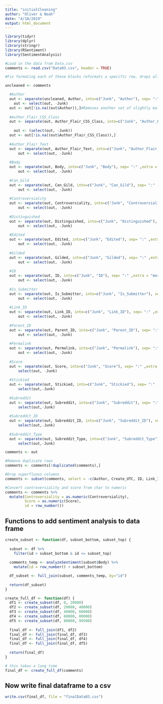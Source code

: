 ```yaml
---
title: "initialCleaning"
author: "Oliver & Noah"
date: "4/18/2019"
output: html_document
---
```



```r
library(tidyr)
library(dplyr)
library(stringr)
library(RSentiment)
library(SentimentAnalysis)
```

```r
#Load in the data from Data.csv
comments <- read.csv("Data03.csv", header = TRUE)

```

```r
#Fix formating each of these blocks reformats a specific row, drops all unnecsary information, and removes rows with problematic formatting if necessary.

uncleaned <- comments

  #Author
  out <- separate(uncleaned, Author, into=c("Junk", "Author"), sep= ":" ,extra = "merge")
    out <- select(out, -Junk)
  out <- out[!is.na((out$Author)),]#Removes another set of slightly malformated rows.
  
  #Author_Flair_CSS_Class
  out <- separate(out, Author_Flair_CSS_Class, into=c("Junk", "Author_Flair_CSS_Class"), sep= ":" ,extra = "merge")
      
    out <- (select(out, -Junk))
  out <- out[!is.na((out$Author_Flair_CSS_Class)),]
  
  #Author_Flair_Text
  out <- separate(out, Author_Flair_Text, into=c("Junk", "Author_Flair_Text"), sep= ":" ,extra = "merge") 
      out <- select(out, -Junk)
  
  #Body
  out <- separate(out, Body, into=c("Junk", "Body"), sep= ":" ,extra = "merge")
      out <- select(out, -Junk)
  
  #Can_Gild
  out <- separate(out, Can_Gild, into=c("Junk", "Can_Gild"), sep= ":" ,extra = "merge")
      out <- select(out, -Junk)
  
  #Controversiality
  out <- separate(out, Controversiality, into=c("Junk", "Controversiality"), sep= ":" ,extra = "merge")
      out <- select(out, -Junk)
  
  #Distinguished
  out <- separate(out, Distinguished, into=c("Junk", "Distinguished"), sep= ":" ,extra = "merge")
      out <- select(out, -Junk)
  
  #Edited
  out <- separate(out, Edited, into=c("Junk", "Edited"), sep= ":" ,extra = "merge")
      out <- select(out, -Junk)
  
  #Gilded
  out <- separate(out, Gilded, into=c("Junk", "Gilded"), sep= ":" ,extra = "merge")
      out <- select(out, -Junk)
  
  #ID
  out <- separate(out, ID, into=c("Junk", "ID"), sep= ":" ,extra = "merge")
      out <- select(out, -Junk)
  
  #Is_Submitter
  out <- separate(out, Is_Submitter, into=c("Junk", "Is_Submitter"), sep= ":" ,extra = "merge")
      out <- select(out, -Junk)
  
  #Link_ID
  out <- separate(out, Link_ID, into=c("Junk", "Link_ID"), sep= ":" ,extra = "merge")
      out <- select(out, -Junk)
  
  #Parent_ID
  out <- separate(out, Parent_ID, into=c("Junk", "Parent_ID"), sep= ":" ,extra = "merge")
      out <- select(out, -Junk)
  
  #Permalink
  out <- separate(out, Permalink, into=c("Junk", "Permalink"), sep= ":" ,extra = "merge")
      out <- select(out, -Junk)
  
  #Score
  out <- separate(out, Score, into=c("Junk", "Score"), sep= ":" ,extra = "merge")
      select(out, -Junk)
  
  #Stickied
  out <- separate(out, Stickied, into=c("Junk", "Stickied"), sep= ":" ,extra = "merge")
      select(out,-Junk)
  
  #Subreddit
  out <- separate(out, Subreddit, into=c("Junk", "Subreddit"), sep= ":" ,extra = "merge")
      select(out,-Junk)
  
  #Subreddit_ID
  out <- separate(out, Subreddit_ID, into=c("Junk", "Subreddit_ID"), sep= ":" ,extra = "merge")
      select(out,-Junk)
  
  #Subreddit_Type
  out <- separate(out, Subreddit_Type, into=c("Junk", "Subreddit_Type"), sep= ":" ,extra = "merge")
      select(out,-Junk)

comments <- out

```

```r
#Remove duplicate rows
comments <- comments[!duplicated(comments),]

#Drop superfluous columns
comments <- subset(comments, select = -c(Author, Create_UTC, ID, Link_ID, Parent_ID, Permalink, Subreddit_ID))

#Convert controversiality and score from char to numeric
comments <- comments %>% 
  mutate(Controversiality = as.numeric(Controversiality),
         Score = as.numeric(Score),
         id = row_number())
```

## Functions to add sentiment analysis to data frame
```r

create_subset <- function(df, subset_bottom, subset_top) {
  
  subset <- df %>% 
    filter(id > subset_bottom & id <= subset_top)
  
  comments_temp <- analyzeSentiment(subset$Body) %>% 
    mutate(id = row_number() + subset_bottom)

  df_subset <- full_join(subset, comments_temp, by="id")
  
  return(df_subset)
}

create_full_df <- function(df) {
  df1 <- create_subset(df, 0, 20000)
  df2 <- create_subset(df, 20000, 40000)
  df3 <- create_subset(df, 40000, 60000)
  df4 <- create_subset(df, 60000, 80000)
  df5 <- create_subset(df, 80000, 99500)
  
  final_df <- full_join(df1, df2)
  final_df <- full_join(final_df, df3)
  final_df <- full_join(final_df, df4)
  final_df <- full_join(final_df, df5)
  
  return(final_df)
}

# this takes a long time
final_df <- create_full_df(comments)
```

## Now write final dataframe to a csv
```r
write.csv(final_df, file = "finalData03.csv")
```
